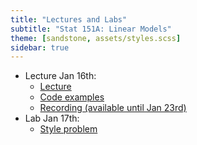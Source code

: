 ```yaml
---
title: "Lectures and Labs"
subtitle: "Stat 151A: Linear Models"
theme: [sandstone, assets/styles.scss]
sidebar: true
---
```



- Lecture Jan 16th:
    - [Lecture](Lecture1.qmd)
    - [Code examples](Lecture1_examples.ipynb)
    - [Recording (available until Jan 23rd)](https://drive.google.com/file/d/14qaXQV4OscF420GquYG5VulYdvfNckL5/view?usp=sharing)

- Lab Jan 17th:
    - [Style problem](lab1_student_version.Rmd)